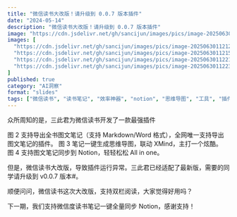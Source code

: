 ```yaml
---
title: "微信读书大改版！请升级到 0.0.7 版本插件"
date: "2024-05-14"
description: "微信读书大改版！请升级到 0.0.7 版本插件"
image: "https://cdn.jsdelivr.net/gh/sancijun/images/pics/image-20250630112126960.png"
images: [
  "https://cdn.jsdelivr.net/gh/sancijun/images/pics/image-20250630112126960.png",
  "https://cdn.jsdelivr.net/gh/sancijun/images/pics/image-20250630112151156.png",
  "https://cdn.jsdelivr.net/gh/sancijun/images/pics/image-20250630112211559.png",
  "https://cdn.jsdelivr.net/gh/sancijun/images/pics/image-20250630112236054.png"
]
published: true
category: "AI洞察"
format: "slides"
tags: ["微信读书", "读书笔记", "效率神器", "notion", "思维导图", "工具", "插件"]
---
```


众所周知的是，三此君为微信读书开发了一款最强插件
	
图 2 支持导出全书图文笔记（支持 Markdown/Word 格式），全网唯一支持导出图文笔记的插件。
图 3 笔记一键生成思维导图，联动 XMind，主打一个炫酷。
图 4 支持图文笔记同步到 Notion，轻轻松松 All in one。
	
但是，微信读书大改版，导致插件运行异常。三此君已经适配了最新版，需要的同学请升级到 v0.0.7 版本#。
	
顺便问问，微信读书这次大改版，支持双栏阅读，大家觉得好用吗？
	
下一期，我们支持微信度读书笔记一键全量同步 Notion，感谢支持！